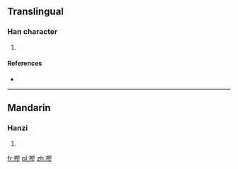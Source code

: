 ==Translingual==

===Han character===
{{Han char|rn=64|rad=手|as=11|sn=14|four=|canj=手尸水土 (QSEG)}}

# {{defn|Han|sort=手11}}

====References====
* {{Han ref|kx=0452.110|dkj=12650|dj=0802.150|hdz=31943.050|uh=647C|ud=25724}}

----

==Mandarin==

===Hanzi===
{{cmn-hanzi|pin=[[biāo]] ([[biao1]]), [[biào]] ([[biao4]]), [[kēng]] ([[keng1]])|wg=piao<sup>1</sup>, piao<sup>4</sup>, k'eng<sup>1</sup>}}

# {{defn|lang=cmn|sort=手11}}

[[fr:摼]]
[[pl:摼]]
[[zh:摼]]